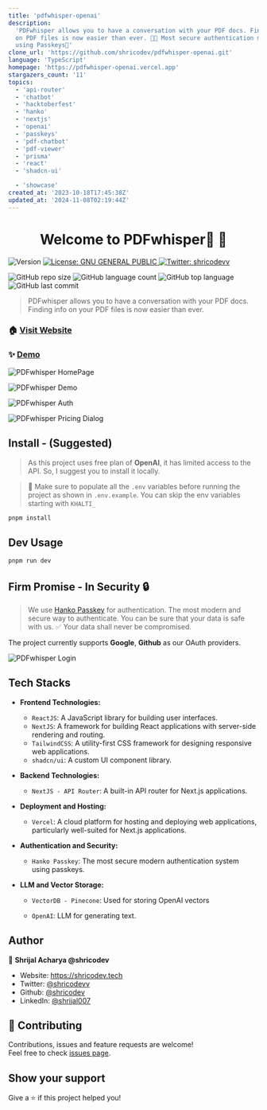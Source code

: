 ```yaml
---
title: 'pdfwhisper-openai'
description:
  'PDFwhisper allows you to have a conversation with your PDF docs. Finding info
  on PDF files is now easier than ever. 🚀🔥 Most secure authentication measures
  using Passkeys🔑'
clone_url: 'https://github.com/shricodev/pdfwhisper-openai.git'
language: 'TypeScript'
homepage: 'https://pdfwhisper-openai.vercel.app'
stargazers_count: '11'
topics:
  - 'api-router'
  - 'chatbot'
  - 'hacktoberfest'
  - 'hanko'
  - 'nextjs'
  - 'openai'
  - 'passkeys'
  - 'pdf-chatbot'
  - 'pdf-viewer'
  - 'prisma'
  - 'react'
  - 'shadcn-ui'

  - 'showcase'
created_at: '2023-10-18T17:45:38Z'
updated_at: '2024-11-08T02:19:44Z'
---
```


<h1 align='center'>Welcome to PDFwhisper🚀 👋</h1>
<p>
  <img
    alt='Version'
    src='https://img.shields.io/badge/version-0.1.0-blue.svg?cacheSeconds=2592000'
  />
  <a href='#' target='_blank'>
    <img
      alt='License: GNU GENERAL PUBLIC'
      src='https://img.shields.io/badge/License-GNU GENERAL PUBLIC-yellow.svg'
    />
  </a>
  <a href='https://twitter.com/shricodevv' target='_blank'>
    <img
      alt='Twitter: shricodevv'
      src='https://img.shields.io/twitter/follow/shricodevv.svg?style=social'
    />
  </a>
</p>

![GitHub repo size](https://img.shields.io/github/repo-size/shricodev/pdfwhisper-openai?style=plastic)
![GitHub language count](https://img.shields.io/github/languages/count/shricodev/pdfwhisper-openai?style=plastic)
![GitHub top language](https://img.shields.io/github/languages/top/shricodev/pdfwhisper-openai?style=plastic)
![GitHub last commit](https://img.shields.io/github/last-commit/shricodev/pdfwhisper-openai?color=red&style=plastic)

> PDFwhisper allows you to have a conversation with your PDF docs. Finding info
> on your PDF files is now easier than ever.

### 🏠 [Visit Website](https://pdfwhisper-openai.vercel.app)

### ✨ [Demo](https://pdfwhisper-openai.vercel.app)

![PDFwhisper HomePage](./public/images/readme-website-homepage.png)

![PDFwhisper Demo](./public/images/readme-pdf-chat.png)

![PDFwhisper Auth](./public/images/readme-auth.png)

![PDFwhisper Pricing Dialog](./public/images/readme-website-pricing-dialog.png)

## Install - (Suggested)

> As this project uses free plan of **OpenAI**, it has limited access to the
> API. So, I suggest you to install it locally.

> 🔴 Make sure to populate all the `.env` variables before running the project
> as shown in `.env.example`. You can skip the env variables starting with
> `KHALTI_`

```sh
pnpm install
```

## Dev Usage

```sh
pnpm run dev
```

## Firm Promise - In Security 🔒

> We use [Hanko Passkey](https://hanko.io) for authentication. The most modern
> and secure way to authenticate. You can be sure that your data is safe with
> us. ✅ Your data shall never be compromised.

The project currently supports **Google**, **Github** as our OAuth providers.

![PDFwhisper Login](./public/images/readme-website-oauth-providers.png)

## Tech Stacks

- **Frontend Technologies:**

  - `ReactJS`: A JavaScript library for building user interfaces.
  - `NextJS`: A framework for building React applications with server-side
    rendering and routing.
  - `TailwindCSS`: A utility-first CSS framework for designing responsive web
    applications.
  - `shadcn/ui`: A custom UI component library.

- **Backend Technologies:**

  - `NextJS - API Router`: A built-in API router for Next.js applications.

- **Deployment and Hosting:**

  - `Vercel`: A cloud platform for hosting and deploying web applications,
    particularly well-suited for Next.js applications.

- **Authentication and Security:**

  - `Hanko Passkey`: The most secure modern authentication system using
    passkeys.

- **LLM and Vector Storage:**

  - `VectorDB - Pinecone`: Used for storing OpenAI vectors

  - `OpenAI`: LLM for generating text.

## Author

👤 **Shrijal Acharya @shricodev**

- Website: https://shricodev.tech
- Twitter: [@shricodevv](https://twitter.com/shricodevv)
- Github: [@shricodev](https://github.com/shricodev)
- LinkedIn: [@shrijal007](https://linkedin.com/in/shrijal007)

## 🤝 Contributing

Contributions, issues and feature requests are welcome!<br />Feel free to check
[issues page](https://github.com/shricodev/pdfwhisper-openai/issues).

## Show your support

Give a ⭐️ if this project helped you!

